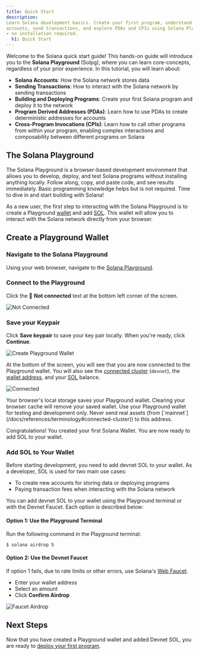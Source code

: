 ```yaml
---
title: Quick Start
description:
Learn Solana development basics. Create your first program, understand
accounts, send transactions, and explore PDAs and CPIs using Solana Playground
- no installation required.
  h1: Quick Start
---
```


Welcome to the Solana quick start guide!
This hands-on guide will introduce you to the **Solana Playground** (Solpg),
where you can learn core-concepts, regardless of your prior experience.
In this tutorial, you will learn about:

- **Solana Accounts**: How the Solana network stores data
- **Sending Transactions**: How to interact with the Solana network by sending
  transactions
- **Building and Deploying Programs**: Create your first Solana program and
  deploy it to the network
- **Program Derived Addresses (PDAs)**: Learn how to use PDAs to create
  deterministic addresses for accounts
- **Cross-Program Invocations (CPIs)**: Learn how to call other programs from
  within your program, enabling complex interactions and composability between
  different programs on Solana

##  The Solana Playground

The Solana Playground is a browser-based development environment that
allows you to develop, deploy, and test Solana programs without installing anything locally.
Follow along, copy, and paste code, and see results immediately.
Basic programming knowledge helps but is not required.
Time to dive in and start building with Solana!

As a new user, the first step to interacting with the Solana Playground
is to create a Playground [wallet](/docs/references/terminology#wallet)
and add [SOL](/docs/references/terminology#sol).
This wallet will allow you to interact with the Solana network directly from your browser.

## Create a Playground Wallet

<Steps>
<Step>

### Navigate to the Solana Playground

Using your web browser, navigate to the [Solana Playground](https://beta.solpg.io/).

</Step>
<Step>

### Connect to the Playground

Click the 🔴 **Not connected** text at the bottom left corner of the screen.

![Not Connected](/assets/docs/intro/quickstart/pg-not-connected.png)

</Step>
<Step>

### Save your Keypair

Click **Save keypair** to save your key pair locally.
When you're ready, click **Continue**.

![Create Playground Wallet](/assets/docs/intro/quickstart/pg-create-wallet.png)

At the bottom of the screen, you will see that you are now connected to the Playground wallet.
You will also see the [connected cluster](/docs/references/terminology#connected-cluster) (`devnet`),
the [wallet address](/docs/references/terminology#wallet-address), and your [SOL](/docs/references/terminology#sol) balance.

![Connected](/assets/docs/intro/quickstart/pg-connected.png)

<Callout>
  Your browser's local storage saves your Playground wallet.
  Clearing your browser cache will remove your saved wallet.
</Callout>

<Callout type="warn">
  Use your Playground wallet for testing and development only.
  Never send real assets (from [`mainnet`](/docs/references/terminology#connected-cluster)) to this address.
</Callout>

Congratulations!
You created your first Solana Wallet.
You are now ready to add SOL to your wallet.

</Step>

<Step>

### Add SOL to Your Wallet

Before starting development, you need to add devnet SOL to your wallet.
As a developer, SOL is used for two main use cases:

- To create new accounts for storing data or deploying programs
- Paying transaction fees when interacting with the Solana network

You can add devnet SOL to your wallet using the Playground terminal
or with the Devnet Faucet.
Each option is described below:

#### Option 1: Use the Playground Terminal

Run the following command in the Playground terminal:

```terminal
$ solana airdrop 5
```

#### Option 2: Use the Devnet Faucet

If option 1 fails, due to rate limits or other errors, use
Solana's [Web Faucet](https://faucet.solana.com/).

- Enter your wallet address
- Select an amount
- Click **Confirm Airdrop**

![Faucet Airdrop](/assets/docs/intro/quickstart/faucet-airdrop.gif)

</Step>
</Steps>

## Next Steps

Now that you have created a Playground wallet and added Devnet SOL, you are ready to
[deploy your first program](/docs/intro/quick-start/deploying-programs).
